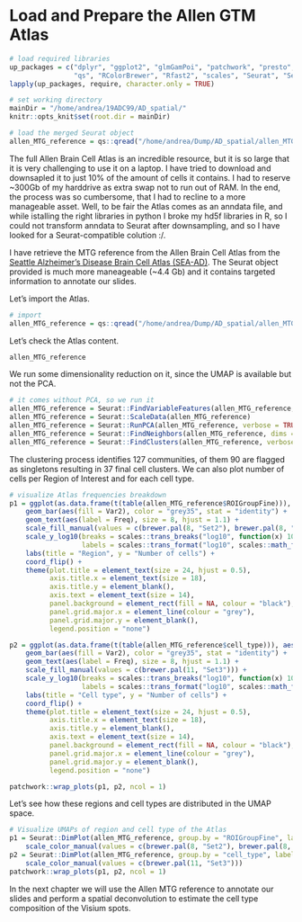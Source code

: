 # Load and Prepare the Allen GTM Atlas

```r
# load required libraries
up_packages = c("dplyr", "ggplot2", "glmGamPoi", "patchwork", "presto",
                "qs", "RColorBrewer", "Rfast2", "scales", "Seurat", "SeuratData")
lapply(up_packages, require, character.only = TRUE)

# set working directory
mainDir = "/home/andrea/19ADC99/AD_spatial/"
knitr::opts_knit$set(root.dir = mainDir)

# load the merged Seurat object
allen_MTG_reference = qs::qread("/home/andrea/Dump/AD_spatial/allen_MTG_reference.qsave", nthreads = 4)
```


The full Allen Brain Cell Atlas is an incredible resource, but it is so large that it is very challenging to use it on a laptop. I have tried to download and downsapled it to just 10% of the amount of cells it contains. I had to reserve ~300Gb of my harddrive as extra swap not to run out of RAM. In the end, the process was so cumbersome, that I had to recline to a more manageable asset. Well, to be fair the Atlas comes as an anndata file, and while istalling the right libraries in python I broke my hd5f libraries in R, so I could not transform anndata to Seurat after downsampling, and so I have looked for a Seurat-compatible colution :/.

I have retrieve the MTG reference from the Allen Brain Cell Atlas from the [Seattle Alzheimer's Disease Brain Cell Atlas (SEA-AD)](https://portal.brain-map.org/atlases-and-data/rnaseq/human-mtg-10x_sea-ad). The Seurat object provided is much more maneageable (~4.4 Gb) and it contains targeted information to annotate our slides.

Let's import the Atlas.

```r
# import
allen_MTG_reference = qs::qread("/home/andrea/Dump/AD_spatial/allen_MTG_reference.qsave", nthreads = 4)

```

Let's check the Atlas content.

```r
allen_MTG_reference
```

We run some dimensionality reduction on it, since the UMAP is available but not the PCA.

```r
# it comes without PCA, so we run it
allen_MTG_reference = Seurat::FindVariableFeatures(allen_MTG_reference, selection.method = "vst", nfeatures = 2000)
allen_MTG_reference = Seurat::ScaleData(allen_MTG_reference)
allen_MTG_reference = Seurat::RunPCA(allen_MTG_reference, verbose = TRUE)
allen_MTG_reference = Seurat::FindNeighbors(allen_MTG_reference, dims = 1:30)
allen_MTG_reference = Seurat::FindClusters(allen_MTG_reference, verbose = TRUE)
```

The clustering process identifies 127 communities, of them 90 are flagged as singletons resulting in 37 final cell clusters.
We can also plot number of cells per Region of Interest and for each cell type.

```r

# visualize Atlas frequencies breakdown
p1 = ggplot(as.data.frame(t(table(allen_MTG_reference$ROIGroupFine))), aes(x = Var2, y = Freq)) +
    geom_bar(aes(fill = Var2), color = "grey35", stat = "identity") +
    geom_text(aes(label = Freq), size = 8, hjust = 1.1) +
    scale_fill_manual(values = c(brewer.pal(8, "Set2"), brewer.pal(8, "Dark2"))) +
    scale_y_log10(breaks = scales::trans_breaks("log10", function(x) 10^x),
                  labels = scales::trans_format("log10", scales::math_format(10^.x))) +
    labs(title = "Region", y = "Number of cells") +
    coord_flip() +
    theme(plot.title = element_text(size = 24, hjust = 0.5),
          axis.title.x = element_text(size = 18),
          axis.title.y = element_blank(),
          axis.text = element_text(size = 14),
          panel.background = element_rect(fill = NA, colour = "black"),
          panel.grid.major.x = element_line(colour = "grey"),
          panel.grid.major.y = element_blank(),
          legend.position = "none")

p2 = ggplot(as.data.frame(t(table(allen_MTG_reference$cell_type))), aes(x = Var2, y = Freq)) +
    geom_bar(aes(fill = Var2), color = "grey35", stat = "identity") +
    geom_text(aes(label = Freq), size = 8, hjust = 1.1) +
    scale_fill_manual(values = c(brewer.pal(11, "Set3"))) +
    scale_y_log10(breaks = scales::trans_breaks("log10", function(x) 10^x),
                  labels = scales::trans_format("log10", scales::math_format(10^.x))) +
    labs(title = "Cell type", y = "Number of cells") +
    coord_flip() +
    theme(plot.title = element_text(size = 24, hjust = 0.5),
          axis.title.x = element_text(size = 18),
          axis.title.y = element_blank(),
          axis.text = element_text(size = 14),
          panel.background = element_rect(fill = NA, colour = "black"),
          panel.grid.major.x = element_line(colour = "grey"),
          panel.grid.major.y = element_blank(),
          legend.position = "none")

patchwork::wrap_plots(p1, p2, ncol = 1)
```


Let's see how these regions and cell types are distributed in the UMAP space.

```r
# Visualize UMAPs of region and cell type of the Atlas
p1 = Seurat::DimPlot(allen_MTG_reference, group.by = "ROIGroupFine", label = FALSE, raster = FALSE) +
    scale_color_manual(values = c(brewer.pal(8, "Set2"), brewer.pal(8, "Dark2")))
p2 = Seurat::DimPlot(allen_MTG_reference, group.by = "cell_type", label = FALSE, raster = FALSE) +
    scale_color_manual(values = c(brewer.pal(11, "Set3")))
patchwork::wrap_plots(p1, p2, ncol = 1)
```

In the next chapter we will use the Allen MTG reference to annotate our slides and perform a spatial deconvolution to estimate the cell type composition of the Visium spots.
